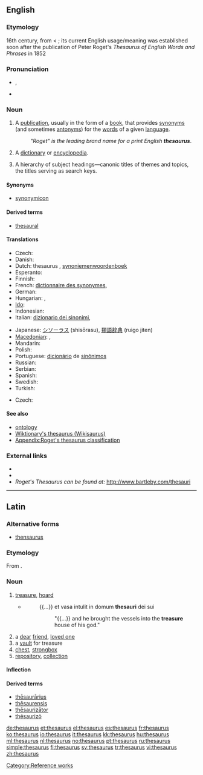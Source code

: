 {{wikipedia}}
{{selfref|For the wiktionary thesaurus, see [[Wiktionary:Wikisaurus]]}}
{{also|Thesaurus}}
==English==

===Etymology===
16th century, from {{etyl|la|en}} {{term|thesaurus|thēsaurus|lang=la}} < {{etyl|grc|en}} {{term|θησαυρός||storehouse, treasure|tr=thēsauros|lang=grc|sc=polytonic}}; its current English usage/meaning was established soon after the publication of Peter Roget's ''Thesaurus of English Words and Phrases'' in 1852

===Pronunciation===
* {{IPA|/θɪˈsɔːɹəs/}}, {{SAMPA|/TI"sO:r@s/}}
* {{rhymes|ɔːrəs}}

===Noun===
{{en-noun|thesauri|pl2=thesauruses}}

# A [[publication]], usually in the form of a [[book]], that provides [[synonym]]s (and sometimes [[antonym]]s) for the [[word]]s of a given [[language]].
#: ''"Roget" is the leading brand name for a print English '''thesaurus'''''.
# {{archaic}} A [[dictionary]] or [[encyclopedia]].
# {{information science}} A hierarchy of subject headings—canonic titles of themes and topics, the titles serving as search keys.

====Synonyms====
* [[synonymicon]]

====Derived terms====
* [[thesaural]]

====Translations====
{{trans-top|book of synonyms}}
* Czech: {{t-|cs|tezaurus|m}}
* Danish: {{t-|da|synonymordbog|c}}
* Dutch: thesaurus {{m}}, [[synoniemenwoordenboek]] {{n}}
* Esperanto: {{t-|eo|tezaŭro|xs=Esperanto}}
* Finnish: {{t+|fi|synonyymisanakirja}}
* French: [[dictionnaire des synonymes]],  {{t+|fr|thésaurus|m}}
* German: {{t+|de|Thesaurus|m}}
* Hungarian: {{t+|hu|szinonimaszótár}},  {{t|hu|tezaurusz}}
* [[Ido]]: {{t|io|tezauro|xs=Ido}}
* Indonesian: {{t-|id|tesaurus|xs=Indonesian}}
* Italian: [[dizionario dei sinonimi]], {{t+|it|tesoro|m}}
{{trans-mid}}
* Japanese: [[シソーラス]] (shisōrasu), [[類語辞典]] (ruigo jiten)
* [[Macedonian]]: {{t-|mk|тезаурус|m|tr=tezáurus}},  {{t|mk|синонимен речник|m|tr=sinonímen réčnik}}
* Mandarin: {{t|cmn|分类词词典|tr=fēnl&igrave;c&iacute;c&iacute;diǎn|sc=Hani}}
* Polish: {{t+|pl|tezaurus|m}}
* Portuguese: [[dicionário]] de [[sinônimos]] {{m}}
* Russian: {{t+|ru|тезаурус|tr=tezaurus}}
* Serbian: {{t|sr|речник синонима|m|tr=rečnik sinonima|sc=Cyrl}}
* Spanish: {{t+|es|tesauro|m}}
* Swedish: {{t-|sv|synonymordbok}}
* Turkish: {{t+|tr|sözlük}}
{{trans-bottom}}

{{trans-top|information science: hierarchy of titles}}
* Czech: {{t-|cs|tezaurus|m}}
{{trans-mid}}
{{trans-bottom}}

====See also====
* [[ontology]]
* [[Wiktionary:Wikisaurus|Wiktionary's thesaurus (Wikisaurus)]]
* [[Appendix:Roget's thesaurus classification]]

===External links===
* {{R:Webster 1913}}
* {{R:Century 1911}}
* ''Roget's Thesaurus can be found at:'' http://www.bartleby.com/thesauri

[[Category:Reference works]]

----

==Latin==

===Alternative forms===
* [[thensaurus]]

===Etymology===
From {{etyl|grc|la}} {{term|θησαυρός||storehouse, treasure|tr=thēsauros|lang=grc|sc=polytonic}}.

===Noun===
{{la-noun|thēsaurus|thesauri|thēsaurī|m|second}}

# [[treasure]], [[hoard]]
#* {{RQ:Vulgate|Daniel|1|2}}
#*: {{...}} et vasa intulit in domum '''thesauri''' dei sui
#*:: "{{...}} and he brought the vessels into the '''treasure''' house of his god."
# a [[dear]] [[friend]], [[loved one]]
# a [[vault]] for treasure
# [[chest]], [[strongbox]]
# [[repository]], [[collection]]

====Inflection====
{{la-decl-2nd|thesaur|thēsaur}}

====Derived terms====
* [[thesaurarius|thēsaurārius]]
* [[thesaurensis|thēsaurensis]]
* [[thesaurizator|thēsaurizātor]]
* [[thesaurizo|thēsaurizō]]

[[de:thesaurus]]
[[et:thesaurus]]
[[el:thesaurus]]
[[es:thesaurus]]
[[fr:thesaurus]]
[[ko:thesaurus]]
[[io:thesaurus]]
[[it:thesaurus]]
[[kk:thesaurus]]
[[hu:thesaurus]]
[[ml:thesaurus]]
[[nl:thesaurus]]
[[no:thesaurus]]
[[pt:thesaurus]]
[[ru:thesaurus]]
[[simple:thesaurus]]
[[fi:thesaurus]]
[[sv:thesaurus]]
[[tr:thesaurus]]
[[vi:thesaurus]]
[[zh:thesaurus]]